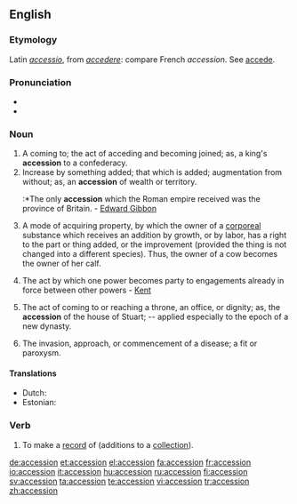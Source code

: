 ==English==

===Etymology===
Latin ''[[accessio]]'', from ''[[accedere]]'': compare French ''accession''. See [[accede]].

===Pronunciation===
*{{audio|En-us-accession.ogg|audio (US)}}
*{{IPA|/ək'sɛʃən/}}

===Noun===
{{en-noun}}

# A coming to; the act of acceding and becoming joined; as, a king's '''accession''' to a confederacy.
# Increase by something added; that which is added; augmentation from without; as, an '''accession''' of wealth or territory.
#:*The only '''accession''' which the Roman empire received was the province of Britain. - [[w:Edward Gibbon|Edward Gibbon]]
# {{legal}} A mode of acquiring property, by which the owner of a [[corporeal]] substance which receives an addition by growth, or by labor, has a right to the part or thing added, or the improvement (provided the thing is not changed into a different species).  Thus, the owner of a cow becomes the owner of her calf.
# {{legal}} The act by which one power becomes party to engagements already in force between other powers - [[Kent]]
# The act of coming to or reaching a throne, an office, or dignity; as, the '''accession''' of the house of Stuart; -- applied especially to the epoch of a new dynasty.
# {{medicine}} The invasion, approach, or commencement of a disease; a fit or paroxysm.

====Translations====
{{trans-top|a coming to}}
* Dutch: {{t+|nl|toetreding|f}}
* Estonian: {{t|et|ühinemine}}
{{trans-mid}}
{{trans-bottom}}

===Verb===
{{en-verb}}
# {{transitive}} To make a [[record]] of (additions to a [[collection]]).

[[de:accession]]
[[et:accession]]
[[el:accession]]
[[fa:accession]]
[[fr:accession]]
[[io:accession]]
[[it:accession]]
[[hu:accession]]
[[ru:accession]]
[[fi:accession]]
[[sv:accession]]
[[ta:accession]]
[[te:accession]]
[[vi:accession]]
[[tr:accession]]
[[zh:accession]]